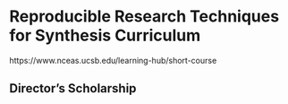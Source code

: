 # Reproducible Research Techniques for Synthesis Curriculum

https://www.nceas.ucsb.edu/learning-hub/short-course

## **Director's Scholarship**
